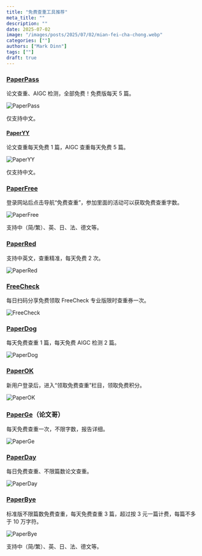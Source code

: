 ```yaml
---
title: "免费查重工具推荐"
meta_title: ""
description: ""
date: 2025-07-02
image: "/images/posts/2025/07/02/mian-fei-cha-chong.webp"
categories: [""]
authors: ["Mark Dinn"]
tags: [""]
draft: true
---
```


### [**PaperPass**](https://www.paperpass.com/)

论文查重、AIGC 检测，全部免费！免费版每天 5 篇。

<Image
    src="/images/posts/2025/07/02/paperpass.webp"
    alt="PaperPass"
/>

<Notice type="note">仅支持中文。</Notice>

#### [**PaperYY**](https://www.paperyy.com/)

论文查重每天免费 1 篇，AIGC 查重每天免费 5 篇。

<Image
    src="/images/posts/2025/07/02/paperyy.webp"
    alt="PaperYY"
/>

<Notice type="note">仅支持中文。</Notice>

### [**PaperFree**](https://www.paperfree.cn/)

登录网站后点击导航“免费查重”，参加里面的活动可以获取免费查重字数。

<Image
    src="/images/posts/2025/07/02/paperfree.webp"
    alt="PaperFree"
/>

<Notice type="note">支持中（简/繁）、英、日、法、德文等。</Notice>

### [**PaperRed**](https://www.paperred.com/)

支持中英文，查重精准，每天免费 2 次。

<Image
    src="/images/posts/2025/07/02/paperred.webp"
    alt="PaperRed"
/>

### [**FreeCheck**](https://www.freecheck.cn/)

每日扫码分享免费领取 FreeCheck 专业版限时查重券一次。

<Image
    src="/images/posts/2025/07/02/freecheck.webp"
    alt="FreeCheck"
/>

### [**PaperDog**](https://www.paperdog.net/)

每天免费查重 1 篇，每天免费 AIGC 检测 2 篇。

<Image
    src="/images/posts/2025/07/02/paperdog.webp"
    alt="PaperDog"
/>

### [**PaperOK**](http://www.paperok.com/)

新用户登录后，进入“领取免费查重”栏目，领取免费积分。

<Image
    src="/images/posts/2025/07/02/paperok.webp"
    alt="PaperOK"
/>

### [**PaperGe**](https://www.paperge.com/)（论文哥）

每天免费查重一次，不限字数，报告详细。

<Image
    src="/images/posts/2025/07/02/paperge.webp"
    alt="PaperGe"
/>

### [**PaperDay**](https://www.paperday.cn/)

每日免费查重、不限篇数论文查重。

<Image
    src="/images/posts/2025/07/02/paperday.webp"
    alt="PaperDay"
/>

### [**PaperBye**](https://www.paperbye.com/)

标准版不限篇数免费查重，每天免费查重 3 篇，超过按 3 元一篇计费，每篇不多于 10 万字符。

<Image
    src="/images/posts/2025/07/02/paperbye.webp"
    alt="PaperBye"
/>

<Notice type="note">支持中（简/繁）、英、日、法、德文等。</Notice>